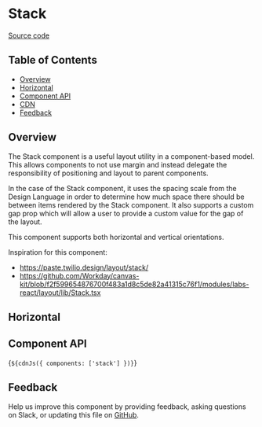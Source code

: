 
<Meta of={StackStories} />

# Stack

[Source code](https://github.com/carbon-design-system/carbon/tree/main/packages/web-components/src/components/stack)

## Table of Contents

- [Overview](#overview)
- [Horizontal](#horizontal)
- [Component API](#component-api)
- [CDN](#cdn)
- [Feedback](#feedback)

## Overview

The Stack component is a useful layout utility in a component-based model. This
allows components to not use margin and instead delegate the responsibility of
positioning and layout to parent components.

In the case of the Stack component, it uses the spacing scale from the Design
Language in order to determine how much space there should be between items
rendered by the Stack component. It also supports a custom gap prop which will
allow a user to provide a custom value for the gap of the layout.

This component supports both horizontal and vertical orientations.

Inspiration for this component:

- https://paste.twilio.design/layout/stack/
- https://github.com/Workday/canvas-kit/blob/f2f599654876700f483a1d8c5de82a41315c76f1/modules/labs-react/layout/lib/Stack.tsx

<Canvas of={StackStories.Default} />

## Horizontal

<Canvas of={StackStories.Horizontal} />

## Component API

<ArgTypes of="cds-stack" />

<Markdown>{`${cdnJs({ components: ['stack'] })}`}</Markdown>

## Feedback

Help us improve this component by providing feedback, asking questions on Slack,
or updating this file on
[GitHub](https://github.com/carbon-design-system/carbon/edit/main/packages/web-components/src/components/stack/stack.mdx).
